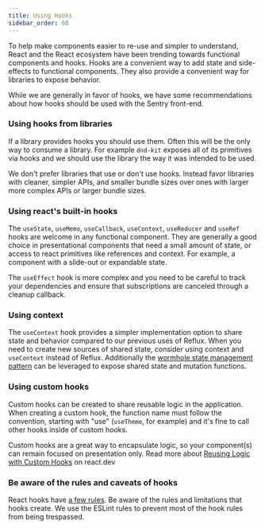 ```yaml
---
title: Using Hooks
sidebar_order: 60
---
```


To help make components easier to re-use and simpler to understand, React
and the React ecosystem have been trending towards functional components and
hooks. Hooks are a convenient way to add state and side-effects to functional
components. They also provide a convenient way for libraries to expose behavior.

While we are generally in favor of hooks, we have some recommendations about how
hooks should be used with the Sentry front-end.

### Using hooks from libraries

If a library provides hooks you should use them. Often this will be the only way
to consume a library. For example `dnd-kit` exposes all of its primitives via
hooks and we should use the library the way it was intended to be used.

We don't prefer libraries that use or don't use hooks. Instead favor libraries
with cleaner, simpler APIs, and smaller bundle sizes over ones with larger more
complex APIs or larger bundle sizes.

### Using react's built-in hooks

The `useState`, `useMemo`, `useCallback`, `useContext`, `useReducer` and `useRef` hooks are welcome
in any functional component. They are generally a good choice in presentational
components that need a small amount of state, or access to react primitives like
references and context. For example, a component with a slide-out or expandable
state.

The `useEffect` hook is more complex and you need to be careful to track your
dependencies and ensure that subscriptions are canceled through a cleanup
callback.

### Using context

The `useContext` hook provides a simpler implementation option to share state and
behavior compared to our previous uses of Reflux. When you need to create new
sources of shared state, consider using context and `useContext` instead of Reflux.
Additionally the [wormhole state management
pattern](https://swizec.com/blog/wormhole-state-management) can be leveraged to
expose shared state and mutation functions.

### Using custom hooks

Custom hooks can be created to share reusable logic in the application. When creating a custom hook,
the function name must follow the convention, starting with "use" (`useTheme`, for example)
and it's fine to call other hooks inside of custom hooks.

Custom hooks are a great way to encapsulate logic, so your component(s) can remain focused
on presentation only. Read more about [Reusing Logic with Custom Hooks](https://react.dev/learn/reusing-logic-with-custom-hooks) on react.dev

### Be aware of the rules and caveats of hooks

React hooks have [a few rules](https://reactjs.org/docs/hooks-rules.html). Be
aware of the rules and limitations that hooks create. We use the ESLint rules to
prevent most of the hook rules from being trespassed.
